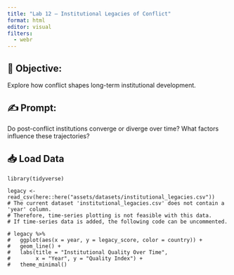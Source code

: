 ```yaml
---
title: "Lab 12 – Institutional Legacies of Conflict"
format: html
editor: visual
filters:
  - webr
---
```


## 🧭 Objective:  
Explore how conflict shapes long-term institutional development.

## ✍️ Prompt:  
Do post-conflict institutions converge or diverge over time? What factors influence these trajectories?

## 📥 Load Data
```webr-r
library(tidyverse)

legacy <- read_csv(here::here("assets/datasets/institutional_legacies.csv"))
# The current dataset 'institutional_legacies.csv' does not contain a 'year' column.
# Therefore, time-series plotting is not feasible with this data.
# If time-series data is added, the following code can be uncommented.

# legacy %>%
#   ggplot(aes(x = year, y = legacy_score, color = country)) +
#   geom_line() +
#   labs(title = "Institutional Quality Over Time",
#        x = "Year", y = "Quality Index") +
#   theme_minimal()
```



